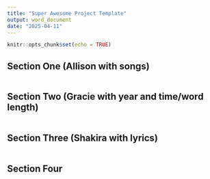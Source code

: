 ```yaml
---
title: "Super Awesome Project Template"
output: word_document
date: "2025-04-11"
---
```


```r
knitr::opts_chunk$set(echo = TRUE)
```

## Section One (Allison with songs)

```r

```


## Section Two (Gracie with year and time/word length)

```r

```

## Section Three (Shakira with lyrics)

```r

```



## Section Four

```r

```